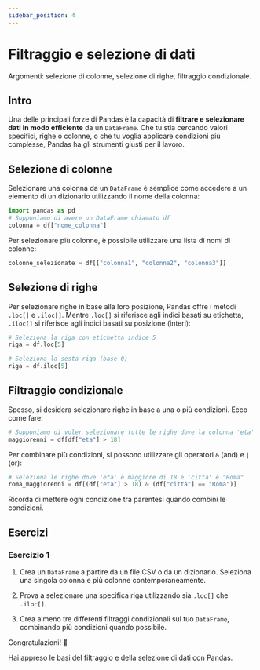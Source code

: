 ```yaml
---
sidebar_position: 4
--- 
```


# Filtraggio e selezione di dati
Argomenti: selezione di colonne, selezione di righe, filtraggio condizionale.

## Intro

Una delle principali forze di Pandas è la capacità di **filtrare e selezionare dati in modo efficiente** da un `DataFrame`. Che tu stia cercando valori specifici, righe o colonne, o che tu voglia applicare condizioni più complesse, Pandas ha gli strumenti giusti per il lavoro.

## Selezione di colonne

Selezionare una colonna da un `DataFrame` è semplice come accedere a un elemento di un dizionario utilizzando il nome della colonna:

```python
import pandas as pd
# Supponiamo di avere un DataFrame chiamato df
colonna = df["nome_colonna"]
```

Per selezionare più colonne, è possibile utilizzare una lista di nomi di colonne:

```python
colonne_selezionate = df[["colonna1", "colonna2", "colonna3"]]
```

## Selezione di righe

Per selezionare righe in base alla loro posizione, Pandas offre i metodi `.loc[]` e `.iloc[]`. Mentre `.loc[]` si riferisce agli indici basati su etichetta, `.iloc[]` si riferisce agli indici basati su posizione (interi):

```python
# Seleziona la riga con etichetta indice 5
riga = df.loc[5]

# Seleziona la sesta riga (base 0)
riga = df.iloc[5]
```

## Filtraggio condizionale

Spesso, si desidera selezionare righe in base a una o più condizioni. Ecco come fare:

```python
# Supponiamo di voler selezionare tutte le righe dove la colonna 'eta' è maggiore di 18
maggiorenni = df[df["eta"] > 18]
```

Per combinare più condizioni, si possono utilizzare gli operatori `&` (and) e `|` (or):

```python
# Seleziona le righe dove 'eta' è maggiore di 18 e 'città' è "Roma"
roma_maggiorenni = df[(df["eta"] > 18) & (df["città"] == "Roma")]
```

Ricorda di mettere ogni condizione tra parentesi quando combini le condizioni.

## Esercizi

### Esercizio 1

1.  Crea un `DataFrame` a partire da un file CSV o da un dizionario. Seleziona una singola colonna e più colonne contemporaneamente.

2.  Prova a selezionare una specifica riga utilizzando sia `.loc[]` che `.iloc[]`.

3.  Crea almeno tre differenti filtraggi condizionali sul tuo `DataFrame`, combinando più condizioni quando possibile.

Congratulazioni! 🎉

Hai appreso le basi del filtraggio e della selezione di dati con Pandas.